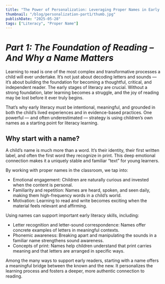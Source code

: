 ```yaml
---
title: "The Power of Personalization: Leveraging Proper Names in Early Literacy"
thumbnail: "/blog/personalization-part1/thumb.jpg"
publishDate: "2025-05-28"
tags: ["Literacy", "Proper Name"]
---
```

# *Part 1: The Foundation of Reading – And Why a Name Matters*
Learning to read is one of the most complex and transformative processes a child will ever undertake. It’s not just about decoding letters and sounds — it’s about building the foundation for becoming a thoughtful, critical, and independent reader. The early stages of literacy are crucial. Without a strong foundation, later learning becomes a struggle, and the joy of reading may be lost before it ever truly begins.

That’s why early literacy must be intentional, meaningful, and grounded in both the child’s lived experiences and in evidence-based practices. One powerful — and often underestimated — strategy is using children’s own names as a starting point for literacy learning.

## Why start with a name?

A child’s name is much more than a word. It’s their identity, their first written label, and often the first word they recognize in print. This deep emotional connection makes it a uniquely stable and familiar “text” for young learners.

By working with proper names in the classroom, we tap into:

* Emotional engagement: Children are naturally curious and invested when the content is personal.
* Familiarity and repetition: Names are heard, spoken, and seen daily, making them high-frequency words in a child’s world.
* Motivation: Learning to read and write becomes exciting when the material feels relevant and affirming.

Using names can support important early literacy skills, including:

* Letter recognition and letter-sound correspondence: Names offer concrete examples of letters in meaningful contexts.
* Phonemic awareness: Breaking apart and manipulating the sounds in a familiar name strengthens sound awareness.
* Concepts of print: Names help children understand that print carries meaning and that letters are arranged in specific ways.

Among the many ways to support early readers, starting with a name offers a meaningful bridge between the known and the new. It personalizes the learning process and fosters a deeper, more authentic connection to reading.

